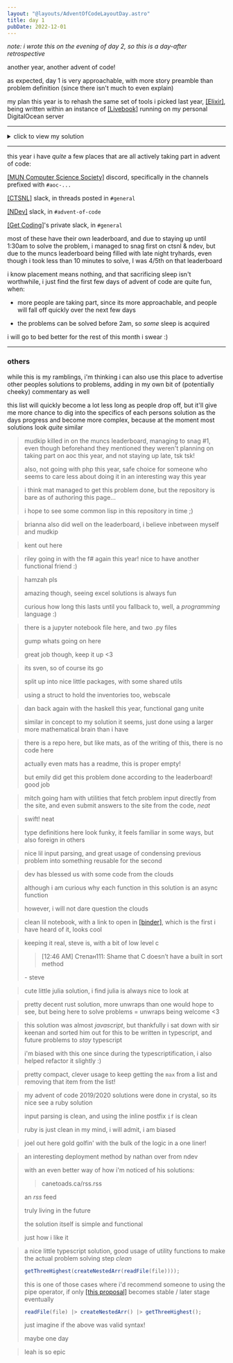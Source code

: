 ```yaml
---
layout: "@layouts/AdventOfCodeLayoutDay.astro"
title: day 1
pubDate: 2022-12-01
---
```



_note: i wrote this on the evening of day 2, so this is a day-after retrospective_

another year, another advent of code!

as expected, day 1 is very approachable, with more story preamble than problem definition (since there isn't much to even explain)

my plan this year is to rehash the same set of tools i picked last year, [[Elixir]](https://elixir-lang.org/), being written within an instance of [[Livebook]](https://livebook.dev/) running on my personal DigitalOcean server

---

<details>
<summary>click to view my solution</summary>

<br />

given the sample input:

```
1000
2000
3000

4000

5000
6000

7000
8000
9000

10000
```

assuming `input` is the above as one big string,

```elixir
input =
  input
  |> String.trim()
  |> String.split("\n\n")
  |> Enum.map(fn elf ->
    elf |> String.split("\n") |> Enum.map(&String.to_integer/1)
  end)
```

split the string on `\n\n`, causing each group to be its own chunk,
and since that chunk is still a compact string, split it again by `\n`, and map
each value to an integer

```elixir
[
    [1000, 2000, 3000],
    [4000],
    [5000, 6000],
    [7000, 8000, 9000],
    [10000]
]
```

this leaves us with the following list of lists

```elixir
elfs = input |> Enum.map(&Enum.sum/1) |> Enum.sort(&(&1 >= &2))
```

i then sum each list within this list of lists, and sort this new list of just sums in descending order

```elixir
[24000, 11000, 10000, 6000, 4000]
```

which leaves me with this list

### part 1

```elixir
Enum.at(elfs, 0) # -> 24000
```

plucking the first element of this list gives me the elf with the most calories

### part 2

```elixir
elfs |> Enum.take(3) |> Enum.sum() # -> 45000
```

and, plucking the top 3, and then summing this list of 3 items, give us the combined calories

the full solution can be found [[here]](https://github.com/jackharrhy/advent2022/blob/main/day1.livemd)

<br />

</details>

---

this year i have _quite_ a few places that are all actively taking part in advent of code:

[[MUN Computer Science Society]](https://muncompsci.ca/) discord, specifically in the channels prefixed with `#aoc-...`

[[CTSNL]](https://ctsnl.ca/) slack, in threads posted in `#general`

[[NDev]](https://www.meetup.com/ndevmeetup/) slack, in `#advent-of-code`

[[Get Coding]](https://www.getcoding.ca/)'s private slack, in `#general`

most of these have their own leaderboard, and due to staying up until 1:30am to solve the problem, i managed to snag first on ctsnl & ndev, but due to the muncs leaderboard being filled with late night tryhards, even though i took less than 10 minutes to solve, I was 4/5th on that leaderboard

i know placement means nothing, and that sacrificing sleep isn't worthwhile, i just find the first few days of advent of code are quite fun, when:

- more people are taking part, since its more approachable, and people will fall off quickly over the next few days

- the problems can be solved before 2am, so _some_ sleep is acquired

i will go to bed better for the rest of this month i swear :)

---

### others

while this is my ramblings, i'm thinking i can also use this place to advertise other peoples solutions to problems, adding in my own bit of (potentially cheeky) commentary as well

this list will quickly become a lot less long as people drop off, but it'll give me more chance to dig into the specifics of each persons solution as the days progress and become more complex, because at the moment most solutions look _quite_ similar

<Other person="mudkip" day="1" />

> mudkip killed in on the muncs leaderboard, managing to snag #1, even though beforehand they mentioned they weren't planning on taking part on aoc this year, and not staying up late, tsk tsk!
>
> also, not going with php this year, safe choice for someone who seems to care less about doing it in an interesting way this year

<Other person="mat" day="1" />

> i think mat managed to get this problem done, but the repository is bare as of authoring this page...
>
> i hope to see some common lisp in this repository in time ;)

<Other person="brianna" day="1" />

> brianna also did well on the leaderboard, i believe inbetween myself and mudkip

<Other person="kent" day="1" />

> kent out here

<Other person="riley" day="1" />

> riley going in with the f# again this year! nice to have another functional friend :)

<Other person="hamzah" day="1" />

> hamzah pls
>
> amazing though, seeing excel solutions is always fun
>
> curious how long this lasts until you fallback to, well, a _programming_ language :)

<Other person="ethan" day="1" />

> there is a jupyter notebook file here, and two .py files
>
> gump whats going on here
>
> great job though, keep it up &lt;3

<Other person="sven" day="1" />

> its sven, so of course its go
>
> split up into nice little packages, with some shared utils
>
> using a struct to hold the inventories too, webscale

<Other person="daniel" day="1" />

> dan back again with the haskell this year, functional gang unite
>
> similar in concept to my solution it seems, just done using a larger more mathematical brain than i have

<Other person="emily" day="1" />

> there is a repo here, but like mats, as of the writing of this, there is no code here
>
> actually even mats has a readme, this is proper empty!
>
> but emily did get this problem done according to the leaderboard! good job

<Other person="mitch" day="1" />

> mitch going ham with utilities that fetch problem input directly from the site, and even submit answers to the site from the code, _neat_

<Other person="zach" day="1" />

> swift! neat
>
> type definitions here look funky, it feels familiar in some ways, but also foreign in others

<Other person="chad" day="1" />

> nice lil input parsing, and great usage of condensing previous problem into something reusable for the second

<Other person="devin" day="1" />

> dev has blessed us with some code from the clouds
>
> although i am curious why each function in this solution is an async function
>
> however, i will not dare question the clouds

<Other person="mathieu" day="1" />

> clean lil notebook, with a link to open in [[binder]](https://mybinder.org/), which is the first i have heard of it, looks cool

<Other person="steve" day="1" />

> keeping it real, steve is, with a bit of low level c
>
> > [12:46 AM] Степан111: Shame that C doesn’t have a built in sort method
>
> \- steve

<Other person="andrewHynes" day="1" />

> cute little julia solution, i find julia is always nice to look at

<Other person="eric" day="1" />

> pretty decent rust solution, more unwraps than one would hope to see, but being here to solve problems = unwraps being welcome &lt;3

<Other person="keenan" day="1" />

> this solution was almost _javascript_, but thankfully i sat down with sir keenan and sorted him out for this to be written in typescript, and future problems to _stay_ typescript
>
> i'm biased with this one since during the typescriptification, i also helped refactor it slightly :)

<Other person="cameron" day="1" />

> pretty compact, clever usage to keep getting the `max` from a list and removing that item from the list!

<Other person="ryan" day="1" />

> my advent of code 2019/2020 solutions were done in crystal, so its nice see a ruby solution
>
> input parsing is clean, and using the inline postfix `if` is clean
>
> ruby is just clean in my mind, i will admit, i am biased

<Other person="joel" day="1" />

> joel out here gold golfin' with the bulk of the logic in a one liner!

<Other person="nathan" day="1" />

> an interesting deployment method by nathan over from ndev
>
> with an even better way of how i'm noticed of his solutions:
>
> > canetoads.ca/rss.rss
>
> an _rss_ feed
>
> truly living in the future
>
> the solution itself is simple and functional
>
> just how i like it

<Other person="andrewReynolds" day="1" />

> a nice little typescript solution, good usage of utility functions to make the actual problem solving step _clean_
>
> ```js
> getThreeHighest(createNestedArr(readFile(file))));
> ```
>
> this is one of those cases where i'd recommend someone to using the pipe operator, if only [[this proposal]](https://github.com/tc39/proposal-pipeline-operator) becomes stable / later stage eventually
>
> ```js
> readFile(file) |> createNestedArr() |> getThreeHighest();
> ```
>
> just imagine if the above was valid syntax!
>
> maybe one day

<Other person="leah" day="1" />

> leah is so epic
